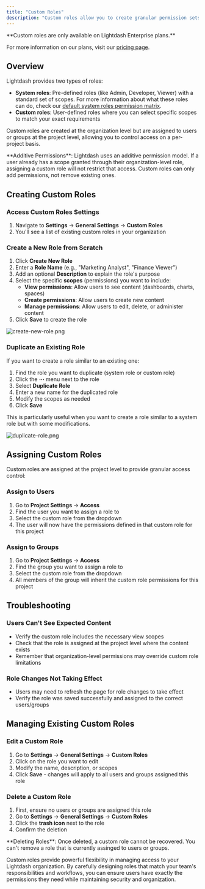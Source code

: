 ```yaml
---
title: "Custom Roles"
description: "Custom roles allow you to create granular permission sets tailored to your organization's specific needs. With custom roles, you can define exactly which scopes (permissions) users should have, giving you fine-grained control over access to Lightdash features and resources."
---
```


<CardGroup cols={3}>
  <Card title="Cloud Enterprise" icon="rocket" horizontal>
    
  </Card>
</CardGroup>

<Info>
  **Custom roles are only available on Lightdash Enterprise plans.**

  For more information on our plans, visit our [pricing page](https://www.lightdash.com/pricing).
</Info>

## Overview

Lightdash provides two types of roles:

- **System roles**: Pre-defined roles (like Admin, Developer, Viewer) with a standard set of scopes. For more information about what these roles can do, check our [default system roles permission matrix](https://docs.lightdash.com/references/roles#roles-and-permissions).
- **Custom roles**: User-defined roles where you can select specific scopes to match your exact requirements

Custom roles are created at the organization level but are assigned to users or groups at the project level, allowing you to control access on a per-project basis.

<Info>
  **Additive Permissions**: Lightdash uses an additive permission model. If a user already has a scope granted through their organization-level role, assigning a custom role will not restrict that access. Custom roles can only add permissions, not remove existing ones.
</Info>

## Creating Custom Roles

### Access Custom Roles Settings

1. Navigate to **Settings** → **General Settings** → **Custom Roles**
2. You'll see a list of existing custom roles in your organization

### Create a New Role from Scratch

1. Click **Create New Role**
2. Enter a **Role Name** (e.g., "Marketing Analyst", "Finance Viewer")
3. Add an optional **Description** to explain the role's purpose
4. Select the specific **scopes** (permissions) you want to include:
   - **View permissions**: Allow users to see content (dashboards, charts, spaces)
   - **Create permissions**: Allow users to create new content
   - **Manage permissions**: Allow users to edit, delete, or administer content
5. Click **Save** to create the role

![create-new-role.png](/images/create-new-role.png)

### Duplicate an Existing Role

If you want to create a role similar to an existing one:

1. Find the role you want to duplicate (system role or custom role)
2. Click the **⋯** menu next to the role
3. Select **Duplicate Role**
4. Enter a new name for the duplicated role
5. Modify the scopes as needed
6. Click **Save**

This is particularly useful when you want to create a role similar to a system role but with some modifications.

![duplicate-role.png](/images/duplicate-role.png)

## Assigning Custom Roles

Custom roles are assigned at the project level to provide granular access control:

### Assign to Users

1. Go to **Project Settings** → **Access**
2. Find the user you want to assign a role to
3. Select the custom role from the dropdown
4. The user will now have the permissions defined in that custom role for this project

### Assign to Groups

1. Go to **Project Settings** → **Access**
2. Find the group you want to assign a role to
3. Select the custom role from the dropdown
4. All members of the group will inherit the custom role permissions for this project

## Troubleshooting

### Users Can't See Expected Content

- Verify the custom role includes the necessary view scopes
- Check that the role is assigned at the project level where the content exists
- Remember that organization-level permissions may override custom role limitations

### Role Changes Not Taking Effect

- Users may need to refresh the page for role changes to take effect
- Verify the role was saved successfully and assigned to the correct users/groups

## Managing Existing Custom Roles

### Edit a Custom Role

1. Go to **Settings** → **General Settings** → **Custom Roles**
2. Click on the role you want to edit
3. Modify the name, description, or scopes
4. Click **Save** - changes will apply to all users and groups assigned this role

### Delete a Custom Role

1. First, ensure no users or groups are assigned this role
2. Go to **Settings** → **General Settings** → **Custom Roles**
3. Click the **trash icon** next to the role
4. Confirm the deletion

<Info>
  **Deleting Roles**: Once deleted, a custom role cannot be recovered. You can't remove a role that is currently assinged to users or groups.
</Info>

Custom roles provide powerful flexibility in managing access to your Lightdash organization. By carefully designing roles that match your team's responsibilities and workflows, you can ensure users have exactly the permissions they need while maintaining security and organization.